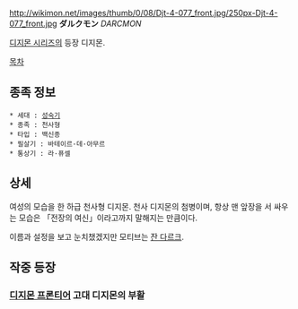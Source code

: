 http://wikimon.net/images/thumb/0/08/Djt-4-077_front.jpg/250px-Djt-4-077_front.jpg
'''ダルクモン''' ''DARCMON''

[[디지몬 시리즈]]의 등장 디지몬.

[[목차]]
== 종족 정보 ==
 * 세대 : [[성숙기]]
 * 종족 : 천사형
 * 타입 : 백신종
 * 필살기 : 바테이르·데·아무르
 * 통상기 : 라·퓨셀

== 상세 ==
여성의 모습을 한 하급 천사형 디지몬. 천사 디지몬의 첨병이며, 항상 맨 앞장을 서 싸우는 모습은 「전장의 여신」이라고까지 말해지는 만큼이다.

이름과 설정을 보고 눈치챘겠지만 모티브는 [[잔 다르크]].

== 작중 등장 ==
=== [[디지몬 프론티어]] 고대 디지몬의 부활 ===
